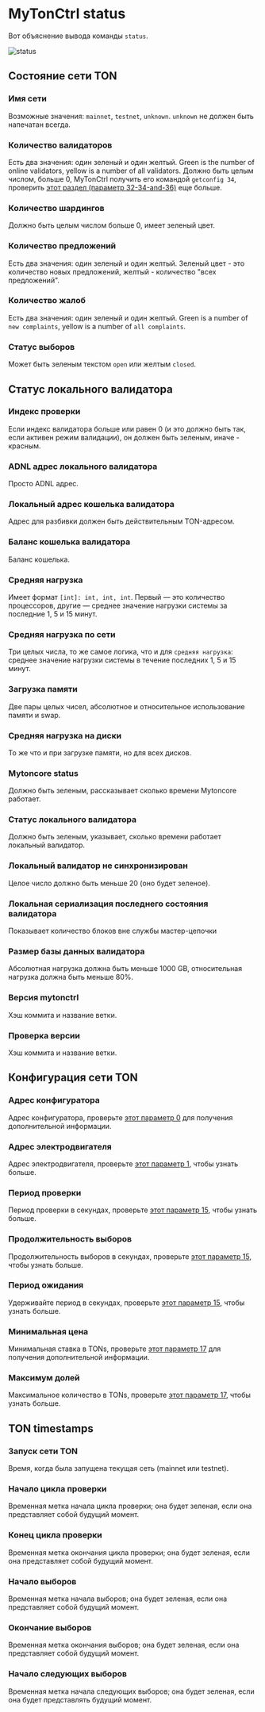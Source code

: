 # MyTonCtrl status

Вот объяснение вывода команды `status`.

![status](/img/docs/mytonctrl/status.png)

## Состояние сети TON

### Имя сети

Возможные значения: `mainnet`, `testnet`, `unknown`. `unknown` не должен быть напечатан всегда.

### Количество валидаторов

Есть два значения: один зеленый и один желтый. Green is the number of online validators, yellow is a number of all
validators.
Должно быть целым числом, больше 0, MyTonCtrl получить его командой `getconfig 34`,
проверить [этот раздел (параметр 32-34-and-36)](/v3/documentation/network/configs/blockchain-configs#param-32-34-and-36) еще больше.

### Количество шардингов

Должно быть целым числом больше 0, имеет зеленый цвет.

### Количество предложений

Есть два значения: один зеленый и один желтый. Зеленый цвет - это количество новых предложений, желтый - количество "всех предложений".

### Количество жалоб

Есть два значения: один зеленый и один желтый. Green is a number of `new complaints`, yellow is a number
of `all complaints`.

### Статус выборов

Может быть зеленым текстом `open` или желтым `closed`.

## Статус локального валидатора

### Индекс проверки

Если индекс валидатора больше или равен 0 (и это должно быть так, если активен режим валидации), он должен быть зеленым, иначе - красным.

### ADNL адрес локального валидатора

Просто ADNL адрес.

### Локальный адрес кошелька валидатора

Адрес для разбивки должен быть действительным TON-адресом. 

### Баланс кошелька валидатора

Баланс кошелька.

### Средняя нагрузка

Имеет формат `[int]: int, int, int`. Первый — это количество процессоров, другие — среднее значение нагрузки системы за последние 1, 5 и 15 минут.

### Средняя нагрузка по сети

Три целых числа, то же самое логика, что и для `средняя нагрузка`: среднее значение нагрузки системы в течение последних 1, 5 и 15 минут.

### Загрузка памяти

Две пары целых чисел, абсолютное и относительное использование памяти и swap.

### Средняя нагрузка на диски

То же что и при загрузке памяти, но для всех дисков.

### Mytoncore status

Должно быть зеленым, рассказывает сколько времени Mytoncore работает.

### Статус локального валидатора

Должно быть зеленым, указывает, сколько времени работает локальный валидатор.

### Локальный валидатор не синхронизирован

Целое число должно быть меньше 20 (оно будет зеленое).

### Локальная сериализация последнего состояния валидатора

Показывает количество блоков вне службы мастер-цепочки

### Размер базы данных валидатора

Абсолютная нагрузка должна быть меньше 1000 GB, относительная нагрузка должна быть меньше 80%.

### Версия mytonctrl

Хэш коммита и название ветки.

### Проверка версии

Хэш коммита и название ветки.

## Конфигурация сети TON

### Адрес конфигуратора

Адрес конфигуратора, проверьте [этот параметр 0](/v3/documentation/network/configs/blockchain-configs#param-0) для получения дополнительной информации.

### Адрес электродвигателя

Адрес электродвигателя, проверьте [этот параметр 1](/v3/documentation/network/configs/blockchain-configs#param-1), чтобы узнать больше.

### Период проверки

Период проверки в секундах, проверьте [этот параметр 15](/v3/documentation/network/configs/blockchain-configs#param-15), чтобы узнать больше.

### Продолжительность выборов

Продолжительность выборов в секундах, проверьте [этот параметр 15](/v3/documentation/network/configs/blockchain-configs#param-15), чтобы узнать больше.

### Период ожидания

Удерживайте период в секундах, проверьте [этот параметр 15](/v3/documentation/network/configs/blockchain-configs#param-15), чтобы узнать больше.

### Минимальная цена

Минимальная ставка в TONs, проверьте [этот параметр 17](/v3/documentation/network/configs/blockchain-configs#param-17) для получения дополнительной информации.

### Максимум долей

Максимальное количество в TONs, проверьте [этот параметр 17](/v3/documentation/network/configs/blockchain-configs#param-17), чтобы узнать больше.

## TON timestamps

### Запуск сети TON

Время, когда была запущена текущая сеть (mainnet или testnet).

### Начало цикла проверки

Временная метка начала цикла проверки; она будет зеленая, если она представляет собой будущий момент.

### Конец цикла проверки

Временная метка окончания цикла проверки; она будет зеленая, если она представляет собой будущий момент.

### Начало выборов

Временная метка начала выборов; она будет зеленая, если она представляет собой будущий момент.

### Окончание выборов

Временная метка окончания выборов; она будет зеленая, если она представляет собой будущий момент.

### Начало следующих выборов

Временная метка начала следующих выборов; она будет зеленая, если она будет представлять будущий момент.
